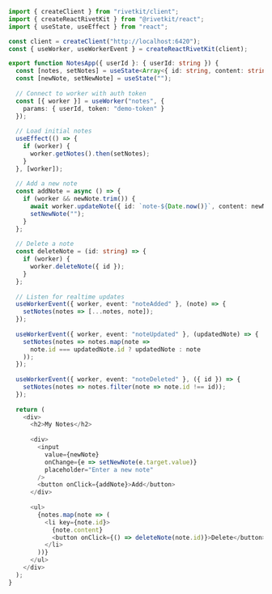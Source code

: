 ```typescript
import { createClient } from "rivetkit/client";
import { createReactRivetKit } from "@rivetkit/react";
import { useState, useEffect } from "react";

const client = createClient("http://localhost:6420");
const { useWorker, useWorkerEvent } = createReactRivetKit(client);

export function NotesApp({ userId }: { userId: string }) {
  const [notes, setNotes] = useState<Array<{ id: string, content: string }>>([]);
  const [newNote, setNewNote] = useState("");
  
  // Connect to worker with auth token
  const [{ worker }] = useWorker("notes", { 
    params: { userId, token: "demo-token" }
  });
  
  // Load initial notes
  useEffect(() => {
    if (worker) {
      worker.getNotes().then(setNotes);
    }
  }, [worker]);
  
  // Add a new note
  const addNote = async () => {
    if (worker && newNote.trim()) {
      await worker.updateNote({ id: `note-${Date.now()}`, content: newNote });
      setNewNote("");
    }
  };
  
  // Delete a note
  const deleteNote = (id: string) => {
    if (worker) {
      worker.deleteNote({ id });
    }
  };
  
  // Listen for realtime updates
  useWorkerEvent({ worker, event: "noteAdded" }, (note) => {
    setNotes(notes => [...notes, note]);
  });
  
  useWorkerEvent({ worker, event: "noteUpdated" }, (updatedNote) => {
    setNotes(notes => notes.map(note => 
      note.id === updatedNote.id ? updatedNote : note
    ));
  });
  
  useWorkerEvent({ worker, event: "noteDeleted" }, ({ id }) => {
    setNotes(notes => notes.filter(note => note.id !== id));
  });
  
  return (
    <div>
      <h2>My Notes</h2>
      
      <div>
        <input 
          value={newNote}
          onChange={e => setNewNote(e.target.value)}
          placeholder="Enter a new note"
        />
        <button onClick={addNote}>Add</button>
      </div>
      
      <ul>
        {notes.map(note => (
          <li key={note.id}>
            {note.content}
            <button onClick={() => deleteNote(note.id)}>Delete</button>
          </li>
        ))}
      </ul>
    </div>
  );
}
```
